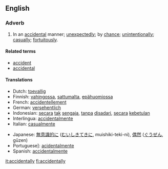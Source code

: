 ==English==
===Adverb===

# In an [[accidental]] manner; [[unexpectedly]]; by [[chance]]; [[unintentionally]]; [[casually]]; [[fortuitously]].

====Related terms====
*[[accident]]
*[[accidental]]

====Translations====
{{top}}
*Dutch: [[toevallig]]
*Finnish: [[vahingossa]], [[sattumalta]], [[epähuomiossa]]
*French: [[accidentellement]]
*German: [[versehentlich]]
*Indonesian: [[secara]] [[tak]] [[sengaja]], [[tanpa]] [[sadar|disadari]], [[secara]] [[kebetulan]]
*Interlingua: [[accidentalmente]]
*Italian: [[casualmente]]
{{mid}}
*Japanese: [[無意識的に]] ([[むいしきてきに]], muishiki-teki-ni), [[偶然]] ([[ぐうぜん]], gūzen)
*Portuguese]: [[acidentalmente]]
*Spanish: [[accidentalmente]]
{{bottom}}

[[it:accidentally]]
[[fi:accidentally]]